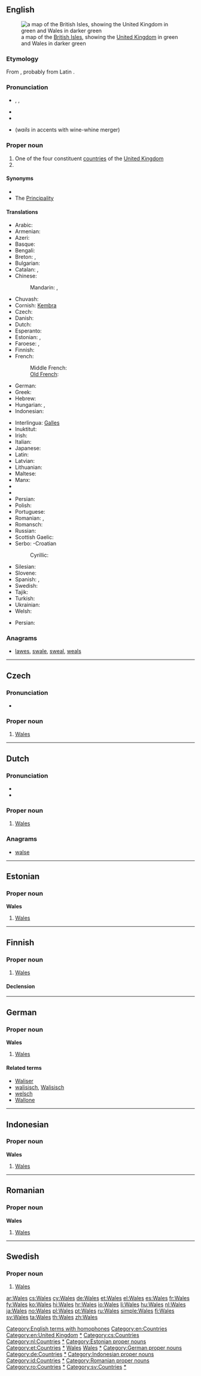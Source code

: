 {{also|wales}}
==English==
[[Image:UK wales.png|thumb|a map of the [[British Isles]], showing the [[United Kingdom]] in green and Wales in darker green]]

===Etymology===
From {{proto|Germanic|walhaz|foreigner}}, probably from Latin {{term|Volcae}}.

===Pronunciation===
* {{a|UK|US}} {{enPR|wālz}}, {{IPA|/weɪlz/}}, {{X-SAMPA|/weIlz/}}
* {{audio|en-us-Wales.ogg|Audio (US)}}
* {{rhymes|eɪlz}}
* {{homophones|whales|wails}} (''wails'' in accents with wine-whine merger)

===Proper noun===
{{en-proper noun}}

# One of the four constituent [[countries]] of the [[United Kingdom]]
# {{surname}}

====Synonyms====
* {{l|en|Welshland}}
* The [[Principality]] {{qualifier|UK government}}

====Translations====
{{trans-top|a constituent nation of the UK}}
* Arabic: {{t+|ar|ويلز|f|tr=wilz}}
* Armenian: {{t-|hy|Ուելս|tr=Uels}}
* Azeri: {{t+|az|Uels|xs=Azeri}}
* Basque: {{t+|eu|Gales|xs=Basque}}
* Bengali: {{t-|bn|ওয়েল্‌স্‌}}
* Breton: {{t+|br|Kembre|xs=Breton}}, {{t-|br|Bro-Gembre|xs=Breton}}
* Bulgarian: {{t-|bg|Уелс|tr=Uéls}}
* Catalan: {{t-|ca|Gal·les|m}}, {{t-|ca|pais de Gal·les|m}}
* Chinese:
*: Mandarin: {{t-|cmn|威爾士|sc=Hani}}, {{t-|cmn|威尔士|tr=Wēiěrshì|sc=Hani}}
* Chuvash: {{tø|cv|Уэльс|tr=Uɛl’s|sc=Cyrl}}
* Cornish: [[Kembra]]
* Czech: {{t+|cs|Wales|m}}
* Danish: {{t-|da|Wales}}
* Dutch: {{t+|nl|Wales|n}}
* Esperanto: {{t-|eo|Kimrio}}
* Estonian: {{t+|et|Wales}}, {{t-|et|Kõmrimaa}}
* Faroese: {{t-|fo|Wales|xs=Faroese}}, {{t-|fo|Kymru|xs=Faroese}}
* Finnish: {{t+|fi|Wales}}
* French: {{t+|fr|Pays de Galles|m}}
*: Middle French: {{tø|frm|Galles|f}}
*: [[Old French]]: {{tø|fro|Gales|f}}
* German: {{t+|de|Wales|n}}
* Greek: {{t+|el|Ουαλία|f|tr=Oualía}}
* Hebrew: {{t-|he|וולס|tr=vols}}
* Hungarian: {{t+|hu|Wales}}, {{t-|hu|Velsz}} {{qualifier|poetic, archaic}}
* Indonesian: {{t-|id|Wales|xs=Indonesian}}
{{trans-mid}}
* Interlingua: [[Galles]]
* Inuktitut: {{t|iu|ᐆᐃᓪᔅ|tr=Uuils|sc=Cans}}
* Irish: {{t-|ga|Breatain Bheag|f|alt=an Bhreatain Bheag|xs=Irish}}
* Italian: {{t+|it|Galles}}
* Japanese: {{t+|ja|ウェールズ|tr=Wēruzu}}
* Latin: {{t-|la|Cambria|f}}
* Latvian: {{t-|lv|Velsa|f|xs=Latvian}}
* Lithuanian: {{t-|lt|Velsas|m|xs=Lithuanian}}
* Maltese: {{t-|mt|Wales|xs=Maltese}}
* Manx: {{t-|gv|Bretyn}}
* {{trreq|ang}}
* {{trreq|non}}
* Persian: {{t-|fa|ویلز|tr=veylz|sc=fa-Arab}}
* Polish: {{t+|pl|Walia|f}}
* Portuguese: {{t+|pt|País de Gales|m}}
* Romanian: {{t-|ro|Țara Galilor|f}}, {{t-|ro|Wales|n}}
* Romansch: {{t-|rm|Valisa|f}}
* Russian: {{t+|ru|Уэльс|m|tr=Uɛ́l’s}}
* Scottish Gaelic: {{t-|gd|Cuimrigh|f|alt=A' Chuimrigh}}
* Serbo: -Croatian
*: Cyrillic: {{t-|sh|Велш|sc=Cyrl}}
* Silesian: {{tø|szl|Walijo|f}}
* Slovene: {{t-|sl|Wales|m}}
* Spanish: {{t+|es|Gales}}, {{t-|es|País de Gales|m}}
* Swedish: {{t+|sv|Wales}}
* Tajik: {{t-|tg|Уелс|sc=Cyrl|xs=Tajik}}
* Turkish: {{t+|tr|Galler}}
* Ukrainian: {{t-|uk|Уельс|m|tr=Uel’s|xs=Ukrainian}}
* Welsh: {{t+|cy|Cymru|f|xs=Welsh}}
{{trans-bottom}}

{{trans-top|surname}}
{{trans-mid}}
* Persian: {{t-|fa|ویلز|tr=veylz|sc=fa-Arab}}
{{trans-bottom}}

===Anagrams===
* [[lawes#English|lawes]], [[swale#English|swale]], [[sweal#English|sweal]], [[weals#English|weals]]

[[Category:English terms with homophones]]
[[Category:en:Countries]]

[[Category:en:United Kingdom]]
[[Category:en:Wales|*]]

----

==Czech==

===Pronunciation===
* {{audio|Cs-Wales.ogg|Audio}}

===Proper noun===
{{head|cs|proper noun|g=m}}

# [[#English|Wales]]

[[Category:cs:Countries]]

----

==Dutch==
{{wikipedia|lang=nl}}

===Pronunciation===
* {{IPA|/ʋeːls/|lang=nl}}
* {{rhymes|eːls|lang=nl}}

===Proper noun===
{{head|nl|proper noun|g=n}}

# [[#English|Wales]] {{gloss|country}}

===Anagrams===
* [[walse#Dutch|walse]]

[[Category:nl:Countries]]

[[Category:nl:Wales|*]]

----

==Estonian==

===Proper noun===
'''Wales'''

# [[#English|Wales]]

[[Category:Estonian proper nouns]]
[[Category:et:Countries]]

[[Category:et:Wales|*]]

----

==Finnish==

===Proper noun===
{{head|fi|proper noun|sort=Vales}}

# [[#English|Wales]]

====Declension====
{{fi-decl-risti|Wales|nopl=1|i=0}}

[[Category:fi:Countries|Wales]]
[[Category:fi:Principalities|Wales]]
[[Category:fi:Wales|*]]

----

==German==

===Proper noun===
'''Wales''' {{n}}

# [[#English|Wales]]

====Related terms====
* [[Waliser]]
* [[walisisch]], [[Walisisch]]
* [[welsch]]
* [[Wallone]]

[[Category:German proper nouns]]
[[Category:de:Countries]]

[[Category:de:Wales|*]]

----

==Indonesian==

===Proper noun===
'''Wales'''

# [[#English|Wales]]

[[Category:Indonesian proper nouns]]
[[Category:id:Countries]]

[[Category:id:Wales|*]]

----

==Romanian==

===Proper noun===
'''Wales'''

# [[#English|Wales]]

[[Category:Romanian proper nouns]]
[[Category:ro:Countries]]

[[Category:ro:Wales|*]]

----

==Swedish==

===Proper noun===
{{head|sv|proper noun}}

# [[#English|Wales]]

[[Category:sv:Countries]]

[[Category:sv:Wales|*]]

[[ar:Wales]]
[[cs:Wales]]
[[cy:Wales]]
[[de:Wales]]
[[et:Wales]]
[[el:Wales]]
[[es:Wales]]
[[fr:Wales]]
[[fy:Wales]]
[[ko:Wales]]
[[hi:Wales]]
[[hr:Wales]]
[[io:Wales]]
[[li:Wales]]
[[hu:Wales]]
[[nl:Wales]]
[[ja:Wales]]
[[no:Wales]]
[[pl:Wales]]
[[pt:Wales]]
[[ru:Wales]]
[[simple:Wales]]
[[fi:Wales]]
[[sv:Wales]]
[[ta:Wales]]
[[th:Wales]]
[[zh:Wales]]